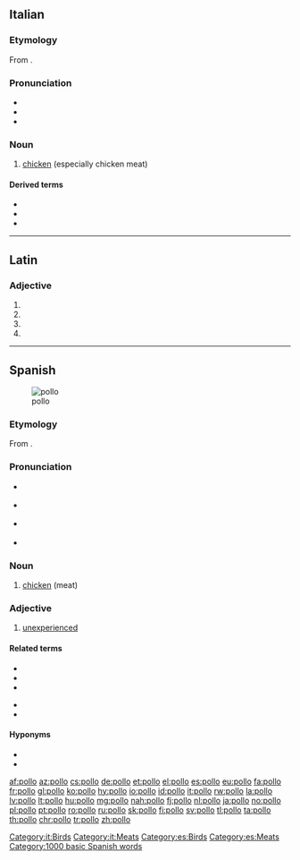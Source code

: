 {{also|pöllö}}
==Italian==

===Etymology===
From {{etyl|la|it}} {{m|la|pullus}}.

===Pronunciation===
* {{IPA|/ˈpollo/|lang=it}}
* {{audio|It-il pollo.ogg|Audio|lang=it}}
* {{rhymes|ollo|lang=it}}

===Noun===
{{it-noun|m}}

# {{label|it|meats}} [[chicken]] (especially chicken meat)

====Derived terms====
* {{l|it|pollaio}}
* {{l|it|pollo delle pampas}}
* {{l|it|pollo sultano}}

[[Category:it:Birds]]
[[Category:it:Meats]]

----

==Latin==

===Adjective===
{{la-adj-form|pollō}}

# {{inflection of|pollus||dat|m|s|lang=la}}
# {{inflection of|pollus||dat|n|s|lang=la}}
# {{inflection of|pollus||abl|m|s|lang=la}}
# {{inflection of|pollus||abl|n|s|lang=la}}

----

==Spanish==
[[File:LemonChicken.JPG|thumb|pollo]]

===Etymology===
From {{etyl|la|es}} {{m|la|pullus}}.

===Pronunciation===
* {{a|lleísmo}} {{IPA|[ˈpo.ʎo]|lang=es}}
* {{a|yeísmo}} {{IPA|[ˈpo.ʝo]|lang=es}}
* {{a|Rioplatense}} {{IPA|[ˈpo.ʒo]|lang=es}}
* {{homophones|poyo|lang=es}}

===Noun===
{{es-noun|m}}

# [[chicken]] (meat)

===Adjective===
{{es-adj|f=polla}}

# {{label|es|Chile|slang}} [[unexperienced]]

====Related terms====
{{rel-top}}
* {{l|es|polla}}
* {{l|es|pollería}}
* {{l|es|pollero}}
{{rel-mid}}
* {{l|es|pollito feliz}}
* {{l|es|pollito}}
{{rel-bottom}}

====Hyponyms====
* {{l|es|gallina}}
* {{l|es|gallo}}

[[Category:es:Birds]]
[[Category:es:Meats]]
[[Category:1000 basic Spanish words]]

[[af:pollo]]
[[az:pollo]]
[[cs:pollo]]
[[de:pollo]]
[[et:pollo]]
[[el:pollo]]
[[es:pollo]]
[[eu:pollo]]
[[fa:pollo]]
[[fr:pollo]]
[[gl:pollo]]
[[ko:pollo]]
[[hy:pollo]]
[[io:pollo]]
[[id:pollo]]
[[it:pollo]]
[[rw:pollo]]
[[la:pollo]]
[[lv:pollo]]
[[lt:pollo]]
[[hu:pollo]]
[[mg:pollo]]
[[nah:pollo]]
[[fj:pollo]]
[[nl:pollo]]
[[ja:pollo]]
[[no:pollo]]
[[pl:pollo]]
[[pt:pollo]]
[[ro:pollo]]
[[ru:pollo]]
[[sk:pollo]]
[[fi:pollo]]
[[sv:pollo]]
[[tl:pollo]]
[[ta:pollo]]
[[th:pollo]]
[[chr:pollo]]
[[tr:pollo]]
[[zh:pollo]]